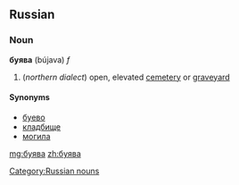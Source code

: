 ==Russian==

===Noun===
'''буява''' (bújava) ''f''

# (''northern dialect'') open, elevated [[cemetery]] or [[graveyard]]

====Synonyms====
* [[буево]]
* [[кладбище]]
* [[могила]]

[[Category:Russian nouns]]

[[mg:буява]]
[[zh:буява]]